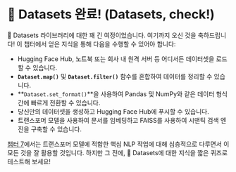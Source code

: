 # 🤗 Datasets 완료! (Datasets, check!)

🤗 Datasets 라이브러리에 대한 꽤 긴 여정이었습니다. 여기까지 오신 것을 축하드립니다! 이 챕터에서 얻은 지식을 통해 다음을 수행할 수 있어야 합니다:

- Hugging Face Hub, 노트북 또는 회사 내 원격 서버 등 어디서든 데이터셋을 로드할 수 있습니다.
- **`Dataset.map()`** 및 **`Dataset.filter()`** 함수를 혼합하여 데이터를 정리할 수 있습니다.
- **`Dataset.set_format()`**을 사용하여 Pandas 및 NumPy와 같은 데이터 형식 간에 빠르게 전환할 수 있습니다.
- 당신만의 데이터셋을 생성하고 Hugging Face Hub에 푸시할 수 있습니다.
- 트랜스포머 모델을 사용하여 문서를 임베딩하고 FAISS를 사용하여 시맨틱 검색 엔진을 구축할 수 있습니다.

[챕터 7](/course/chapter7)에서는 트랜스포머 모델에 적합한 핵심 NLP 작업에 대해 심층적으로 다루면서 이 모든 것을 잘 활용할 것입니다. 하지만 그 전에, 🤗 Datasets에 대한 지식을 짧은 퀴즈로 테스트해 보세요!

<EditOnGithub source="https://github.com/huggingface/course/blob/main/chapters/en/chapter5/7.mdx" />
